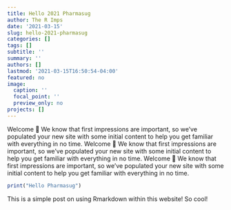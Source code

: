 ```yaml
---
title: Hello 2021 Pharmasug
author: The R Imps
date: '2021-03-15'
slug: hello-2021-pharmasug
categories: []
tags: []
subtitle: ''
summary: ''
authors: []
lastmod: '2021-03-15T16:50:54-04:00'
featured: no
image:
  caption: ''
  focal_point: ''
  preview_only: no
projects: []
---
```


Welcome 👋 We know that first impressions are important, so we've populated your new site with some initial content to help you get familiar with everything in no time.  Welcome 👋 We know that first impressions are important, so we've populated your new site with some initial content to help you get familiar with everything in no time.  Welcome 👋 We know that first impressions are important, so we've populated your new site with some initial content to help you get familiar with everything in no time.

```r
print("Hello Pharmasug")
```


This is a simple post on using Rmarkdown within this website!  So cool!












